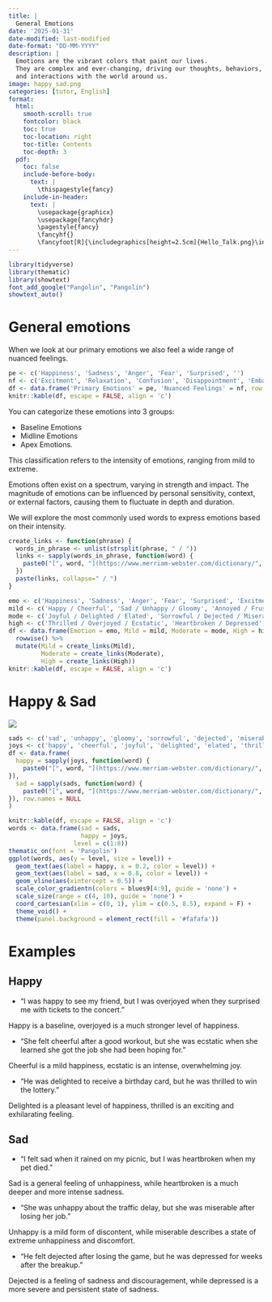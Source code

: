 ```yaml
---
title: |
  General Emotions
date: '2025-01-31'
date-modified: last-modified
date-format: "DD-MM-YYYY"
description: |
  Emotions are the vibrant colors that paint our lives. 
  They are complex and ever-changing, driving our thoughts, behaviors, 
  and interactions with the world around us.
image: happy_sad.png
categories: [tutor, English]
format: 
  html:
    smooth-scroll: true
    fontcolor: black
    toc: true
    toc-location: right
    toc-title: Contents
    toc-depth: 3
  pdf:
    toc: false
    include-before-body: 
      text: |
        \thispagestyle{fancy}
    include-in-header: 
      text: |
        \usepackage{graphicx}
        \usepackage{fancyhdr}
        \pagestyle{fancy}
        \fancyhf{} 
        \fancyfoot[R]{\includegraphics[height=2.5cm]{Hello_Talk.png}\includegraphics[height=2.5cm]{Red_Note.png}}
---
```


```r
library(tidyverse)
library(thematic)
library(showtext)
font_add_google("Pangolin", "Pangolin")
showtext_auto()
```

# General emotions

When we look at our primary emotions we also feel a wide range of nuanced feelings.

```r
pe <- c('Happiness', 'Sadness', 'Anger', 'Fear', 'Surprised', '')
nf <- c('Excitment', 'Relaxation', 'Confusion', 'Disappointment', 'Embarrassment', 'Pride')
df <- data.frame('Primary Emotions' = pe, 'Nuanced Feelings' = nf, row.names = NULL)
knitr::kable(df, escape = FALSE, align = 'c')
```

::: {.callout-note}
You can categorize these emotions into 3 groups: 

- Baseline Emotions
- Midline Emotions
- Apex Emotions. 

This classification refers to the intensity of emotions, ranging from mild to extreme. 
:::

::: {.callout-note}
Emotions often exist on a spectrum, varying in strength and impact. 
The magnitude of emotions can be influenced by personal sensitivity, context, or external factors, causing them to fluctuate in depth and duration. 
:::
 
We will explore the most commonly used words to express emotions based on their intensity.

```r
create_links <- function(phrase) {
  words_in_phrase <- unlist(strsplit(phrase, " / "))
  links <- sapply(words_in_phrase, function(word) {
    paste0("[", word, "](https://www.merriam-webster.com/dictionary/", gsub(" ", "%20", word), ")")
  })
  paste(links, collapse=" / ") 
}

emo <- c('Happiness', 'Sadness', 'Anger', 'Fear', 'Surprised', 'Excitment', 'Relaxation', 'Confusion', 'Disappointment', 'Embarrassment', 'Pride')
mild <- c('Happy / Cheerful', 'Sad / Unhappy / Gloomy', 'Annoyed / Frustrated', 'Scared / Worried', 'Surprised / Startled', 'Excited / Eager', 'Relaxed / At ease', 'Confused', 'Disappointed', 'Embarrassed', 'Proud')
mode <- c('Joyful / Delighted / Elated', 'Sorrowful / Dejected / Miserable', 'Angry / Mad / Indignant', 'Afraid / Anxious / Alarmed', 'Astonished / Stunned', 'Enthusiastic / Pumped', 'Calm / Peaceful', 'Puzzled / Bewildered', 'Letdown / Disheartened', 'Ashamed', 'Pleased / Gratified')
high <- c('Thrilled / Overjoyed / Ecstatic', 'Heartbroken / Depressed', 'Furious / Enraged / Irate', 'Frightened / Terrified', 'Amazed / Shocked', 'Stoked', 'Tranquil', 'Perplexed', 'Crestfallen', 'Humiliated / Mortified', 'Triumphant')
df <- data.frame(Emotion = emo, Mild = mild, Moderate = mode, High = high) %>% 
  rowwise() %>% 
  mutate(Mild = create_links(Mild),
         Moderate = create_links(Moderate),
         High = create_links(High))
knitr::kable(df, escape = FALSE, align = 'c')
```

# Happy \& Sad

![](happy_sad.png){width=100%, fig-align="center"}

```r
sads <- c('sad', 'unhappy', 'gloomy', 'sorrowful', 'dejected', 'miserable', 'heartbroken', 'depressed')
joys <- c('happy', 'cheerful', 'joyful', 'delighted', 'elated', 'thrilled', 'ecstatic', 'overjoyed')
df <- data.frame(
  happy = sapply(joys, function(word) {
    paste0("[", word, "](https://www.merriam-webster.com/dictionary/", word, ")")
}),
  sad = sapply(sads, function(word) {
    paste0("[", word, "](https://www.merriam-webster.com/dictionary/", word, ")")
}), row.names = NULL
)
```


```r
knitr::kable(df, escape = FALSE, align = 'c')
words <- data.frame(sad = sads,
                    happy = joys,
                  level = c(1:8))
thematic_on(font = 'Pangolin')
ggplot(words, aes(y = level, size = level)) +
  geom_text(aes(label = happy, x = 0.2, color = level)) +
  geom_text(aes(label = sad, x = 0.8, color = level)) +
  geom_vline(aes(xintercept = 0.5)) +
  scale_color_gradientn(colors = blues9[4:9], guide = 'none') +
  scale_size(range = c(4, 10), guide = 'none') +
  coord_cartesian(xlim = c(0, 1), ylim = c(0.5, 8.5), expand = F) +
  theme_void() +
  theme(panel.background = element_rect(fill = '#fafafa'))
```
# Examples

## Happy

- "I was happy to see my friend, but I was overjoyed when they surprised me with tickets to the concert." 

::: {.callout-tip collapse="true"}
Happy is a baseline, overjoyed is a much stronger level of happiness.
:::

- "She felt cheerful after a good workout, but she was ecstatic when she learned she got the job she had been hoping for." 

::: {.callout-tip collapse="true"}
Cheerful is a mild happiness, ecstatic is an intense, overwhelming joy.
:::

- "He was delighted to receive a birthday card, but he was thrilled to win the lottery." 

::: {.callout-tip collapse="true"}
Delighted is a pleasant level of happiness, thrilled is an exciting and exhilarating feeling.
:::

## Sad

- "I felt sad when it rained on my picnic, but I was heartbroken when my pet died." 

::: {.callout-tip collapse="true"}
Sad is a general feeling of unhappiness, while heartbroken is a much deeper and more intense sadness.
:::

- "She was unhappy about the traffic delay, but she was miserable after losing her job." 

::: {.callout-tip collapse="true"}
Unhappy is a mild form of discontent, while miserable describes a state of extreme unhappiness and discomfort.
:::

- "He felt dejected after losing the game, but he was depressed for weeks after the breakup." 

::: {.callout-tip collapse="true"}
Dejected is a feeling of sadness and discouragement, while depressed is a more severe and persistent state of sadness.
:::

